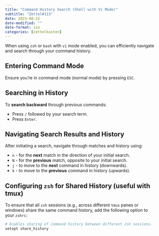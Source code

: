 ```yaml
---
title: "Command History Search (Shell with Vi Mode)"
subtitle: "Zettel#113"
date: 2023-08-22
date-modified: ""
date-format: iso
categories: [zettelkasten]
---
```

When using `zsh` or `bash` with `vi` mode enabled, you can efficiently navigate and search through your command history.

## Entering Command Mode

Ensure you're in command mode (normal mode) by pressing `ESC`.

## Searching in History

To **search backward** through previous commands:

* Press `/` followed by your search term.
* Press `Enter`.

## Navigating Search Results and History

After initiating a search, navigate through matches and history using:

* `n` - for the **next** match in the direction of your initial search.
* `N` - for the **previous** match, opposite to your initial search.
* `j` - to move to the **next** command in history (downwards).
* `k` - to move to the **previous** command in history (upwards).

## Configuring `zsh` for Shared History (useful with tmux)

To ensure that all `zsh` sessions (e.g., across different `tmux` panes or windows) share the same command history, add the following option to your `zshrc`:

```sh
# Enables sharing of command history between different zsh sessions.
setopt share_history
```
